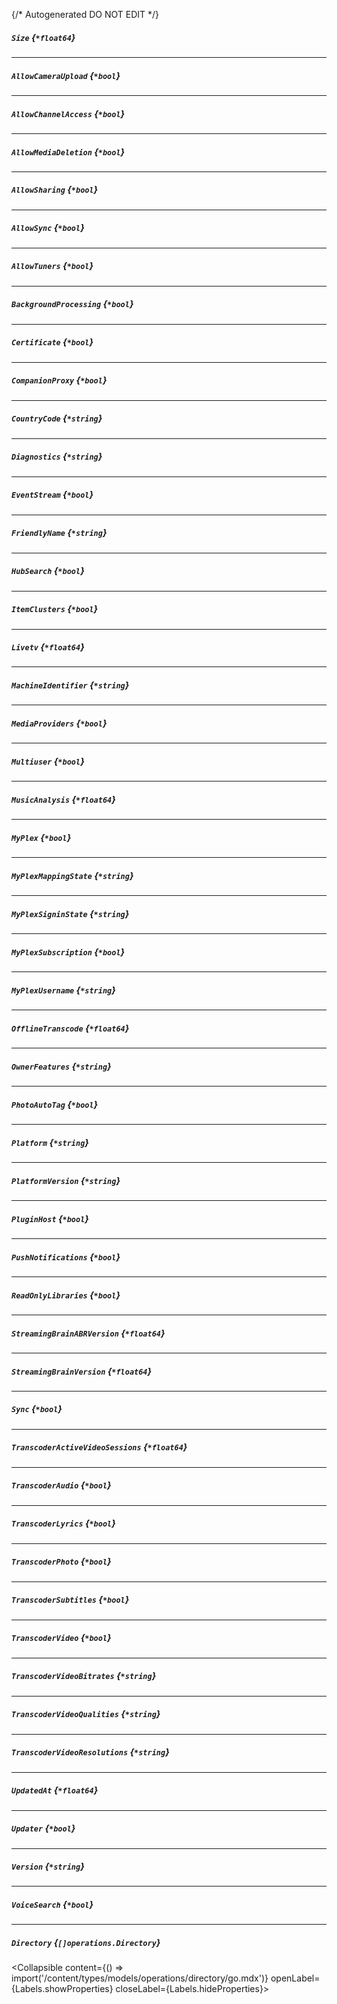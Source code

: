{/* Autogenerated DO NOT EDIT  */}

##### `Size` *{`*float64`}*

---
##### `AllowCameraUpload` *{`*bool`}*

---
##### `AllowChannelAccess` *{`*bool`}*

---
##### `AllowMediaDeletion` *{`*bool`}*

---
##### `AllowSharing` *{`*bool`}*

---
##### `AllowSync` *{`*bool`}*

---
##### `AllowTuners` *{`*bool`}*

---
##### `BackgroundProcessing` *{`*bool`}*

---
##### `Certificate` *{`*bool`}*

---
##### `CompanionProxy` *{`*bool`}*

---
##### `CountryCode` *{`*string`}*

---
##### `Diagnostics` *{`*string`}*

---
##### `EventStream` *{`*bool`}*

---
##### `FriendlyName` *{`*string`}*

---
##### `HubSearch` *{`*bool`}*

---
##### `ItemClusters` *{`*bool`}*

---
##### `Livetv` *{`*float64`}*

---
##### `MachineIdentifier` *{`*string`}*

---
##### `MediaProviders` *{`*bool`}*

---
##### `Multiuser` *{`*bool`}*

---
##### `MusicAnalysis` *{`*float64`}*

---
##### `MyPlex` *{`*bool`}*

---
##### `MyPlexMappingState` *{`*string`}*

---
##### `MyPlexSigninState` *{`*string`}*

---
##### `MyPlexSubscription` *{`*bool`}*

---
##### `MyPlexUsername` *{`*string`}*

---
##### `OfflineTranscode` *{`*float64`}*

---
##### `OwnerFeatures` *{`*string`}*

---
##### `PhotoAutoTag` *{`*bool`}*

---
##### `Platform` *{`*string`}*

---
##### `PlatformVersion` *{`*string`}*

---
##### `PluginHost` *{`*bool`}*

---
##### `PushNotifications` *{`*bool`}*

---
##### `ReadOnlyLibraries` *{`*bool`}*

---
##### `StreamingBrainABRVersion` *{`*float64`}*

---
##### `StreamingBrainVersion` *{`*float64`}*

---
##### `Sync` *{`*bool`}*

---
##### `TranscoderActiveVideoSessions` *{`*float64`}*

---
##### `TranscoderAudio` *{`*bool`}*

---
##### `TranscoderLyrics` *{`*bool`}*

---
##### `TranscoderPhoto` *{`*bool`}*

---
##### `TranscoderSubtitles` *{`*bool`}*

---
##### `TranscoderVideo` *{`*bool`}*

---
##### `TranscoderVideoBitrates` *{`*string`}*

---
##### `TranscoderVideoQualities` *{`*string`}*

---
##### `TranscoderVideoResolutions` *{`*string`}*

---
##### `UpdatedAt` *{`*float64`}*

---
##### `Updater` *{`*bool`}*

---
##### `Version` *{`*string`}*

---
##### `VoiceSearch` *{`*bool`}*

---
##### `Directory` *{`[]operations.Directory`}*
<Collapsible content={() => import('/content/types/models/operations/directory/go.mdx')} openLabel={Labels.showProperties} closeLabel={Labels.hideProperties}>
</Collapsible>


